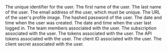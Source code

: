 <ResponseField name="id" type="string" required>
  The unique identifier for the user.
</ResponseField>

<ResponseField name="name" type="string">
  The first name of the user.
</ResponseField>

<ResponseField name="lastName" type="string">
  The last name of the user.
</ResponseField>

<ResponseField name="email" type="string">
  The email address of the user, which must be unique.
</ResponseField>

<ResponseField name="image" type="string">
  The URL of the user's profile image.
</ResponseField>

<ResponseField name="password" type="string">
  The hashed password of the user.
</ResponseField>

<ResponseField name="createdAt" type="string">
  The date and time when the user was created.
</ResponseField>

<ResponseField name="lastLogin" type="string">
  The date and time when the user last logged in.
</ResponseField>

<ResponseField name="team" type="object[]">
  The team members associated with the user.
</ResponseField>

<ResponseField name="subscription" type="object">
  The subscription associated with the user.
</ResponseField>

<ResponseField name="tokens" type="object[]">
  The tokens associated with the user.
</ResponseField>

<ResponseField name="apiTokens" type="object[]">
  The API tokens associated with the user.
</ResponseField>

<ResponseField name="client_id" type="string">
  The client ID associated with the user.
</ResponseField>

<ResponseField name="client_secret" type="string">
  The client secret associated with the user.
</ResponseField>
